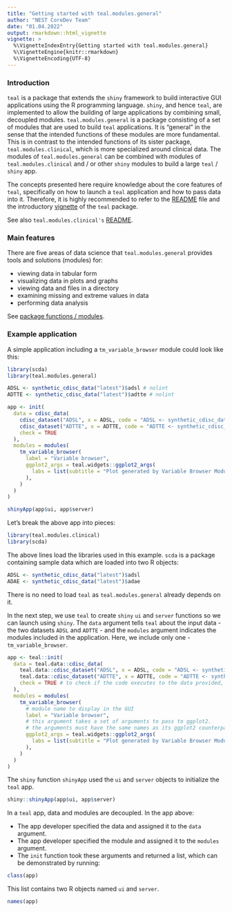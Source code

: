 ```yaml
---
title: "Getting started with teal.modules.general"
author: "NEST CoreDev Team"
date: "01.04.2022"
output: rmarkdown::html_vignette
vignette: >
  %\VignetteIndexEntry{Getting started with teal.modules.general}
  %\VignetteEngine{knitr::rmarkdown}
  %\VignetteEncoding{UTF-8}
---
```


### Introduction

`teal` is a package that extends the `shiny` framework to build interactive GUI applications using the R programming
language. `shiny`, and hence `teal`, are implemented to allow the building of large applications by combining small,
decoupled modules. `teal.modules.general` is a package consisting of a set of modules that are used to build `teal`
applications. It is "general" in the sense that the intended functions of these modules are more fundamental. This is
in contrast to the intended functions of its sister package, `teal.modules.clinical`, which is more specialized around
clinical data. The modules of `teal.modules.general` can be combined with modules of `teal.modules.clinical` and / or
other `shiny` modules to build a large `teal` / `shiny` app.

The concepts presented here require knowledge about the core features of `teal`, specifically on how to launch a `teal`
application and how to pass data into it. Therefore, it is highly recommended to refer to the [README](https://insightsengineering.github.io/teal/index.html) file and 
the introductory [vignette](https://insightsengineering.github.io/teal/articles/teal.html) of the `teal` package.

See also `teal.modules.clinical's` [README](https://insightsengineering.github.io/teal.modules.clinical/index.html).

### Main features

There are five areas of data science that `teal.modules.general` provides tools and solutions (modules) for:

- viewing data in tabular form
- visualizing data in plots and graphs
- viewing data and files in a directory
- examining missing and extreme values in data
- performing data analysis

See [package functions / modules](https://insightsengineering.github.io/teal.modules.general/reference/index.html).

### Example application

A simple application including a `tm_variable_browser` module could look like this:
```r
library(scda)
library(teal.modules.general)

ADSL <- synthetic_cdisc_data("latest")$adsl # nolint
ADTTE <- synthetic_cdisc_data("latest")$adtte # nolint

app <- init(
  data = cdisc_data(
    cdisc_dataset("ADSL", x = ADSL, code = "ADSL <- synthetic_cdisc_data(\"latest\")$adsl"),
    cdisc_dataset("ADTTE", x = ADTTE, code = "ADTTE <- synthetic_cdisc_data(\"latest\")$adtte"),
    check = TRUE
  ),
  modules = modules(
    tm_variable_browser(
      label = "Variable browser",
      ggplot2_args = teal.widgets::ggplot2_args(
        labs = list(subtitle = "Plot generated by Variable Browser Module")
      ),
    )
  )
)
```

```r
shinyApp(app$ui, app$server)
```

Let's break the above app into pieces:
```r
library(teal.modules.clinical)
library(scda)
```
The above lines load the libraries used in this example. `scda` is a package containing sample data which are loaded
into two R objects:
```r
ADSL <- synthetic_cdisc_data("latest")$adsl
ADAE <- synthetic_cdisc_data("latest")$adae
```
There is no need to load `teal` as `teal.modules.general` already depends on it.

In the next step, we use `teal` to create `shiny` `ui` and `server` functions so we can launch using `shiny`. The `data`
argument tells `teal` about the input data - the two datasets `ADSL` and `ADTTE` - and the `modules`
argument indicates the modules included in the application. Here, we include only one - `tm_variable_browser`.

```r
app <- teal::init(
  data = teal.data::cdisc_data(
    teal.data::cdisc_dataset("ADSL", x = ADSL, code = "ADSL <- synthetic_cdisc_data(\"latest\")$adsl"),
    teal.data::cdisc_dataset("ADTTE", x = ADTTE, code = "ADTTE <- synthetic_cdisc_data(\"latest\")$adtte"),
    check = TRUE # to check if the code executes to the data provided, x, i.e. ADSL and ADTTE
  ),
  modules = modules(
    tm_variable_browser(
      # module name to display in the GUI
      label = "Variable browser",
      # this argument takes a set of arguments to pass to ggplot2.
      # the arguments must have the same names as its ggplot2 counterpart, e.g. `subtitle`
      ggplot2_args = teal.widgets::ggplot2_args(
        labs = list(subtitle = "Plot generated by Variable Browser Module")
      ),
    )
  )
)
```

The `shiny` function `shinyApp` used the `ui` and `server` objects to initialize the `teal` app.

```r
shiny::shinyApp(app$ui, app$server)
```

In a `teal` app, data and modules are decoupled. In the app above:

- The app developer specified the data and assigned it to the `data` argument.
- The app developer specified the module and assigned it to the `modules` argument.
- The `init` function took these arguments and returned a list, which can be demonstrated by running:

```r
class(app)
```
This list contains two R objects named `ui` and `server`.
```r
names(app)
```

